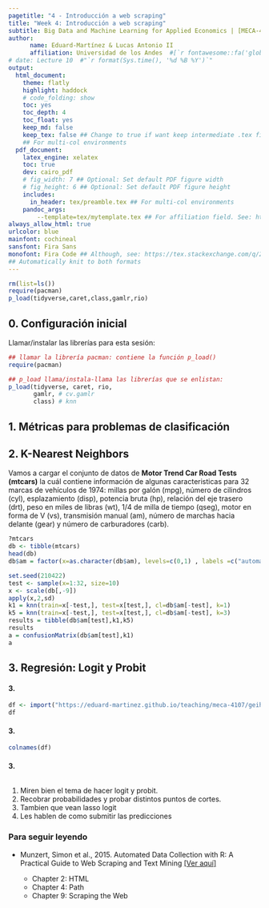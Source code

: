 ```yaml
---
pagetitle: "4 - Introducción a web scraping"
title: "Week 4: Introducción a web scraping"
subtitle: Big Data and Machine Learning for Applied Economics | [MECA-4107](https://bloqueneon.uniandes.edu.co/d2l/home/130328)
author: 
      name: Eduard-Martínez & Lucas Antonio II
      affiliation: Universidad de los Andes  #[`r fontawesome::fa('globe')`]()
# date: Lecture 10  #"`r format(Sys.time(), '%d %B %Y')`"
output: 
  html_document:
    theme: flatly
    highlight: haddock
    # code_folding: show
    toc: yes
    toc_depth: 4
    toc_float: yes
    keep_md: false
    keep_tex: false ## Change to true if want keep intermediate .tex file
    ## For multi-col environments
  pdf_document:
    latex_engine: xelatex
    toc: true
    dev: cairo_pdf
    # fig_width: 7 ## Optional: Set default PDF figure width
    # fig_height: 6 ## Optional: Set default PDF figure height
    includes:
      in_header: tex/preamble.tex ## For multi-col environments
    pandoc_args:
        --template=tex/mytemplate.tex ## For affiliation field. See: https://bit.ly/2T191uZ
always_allow_html: true
urlcolor: blue
mainfont: cochineal
sansfont: Fira Sans
monofont: Fira Code ## Although, see: https://tex.stackexchange.com/q/294362
## Automatically knit to both formats
---
```


```r
rm(list=ls())
require(pacman)
p_load(tidyverse,caret,class,gamlr,rio)
```

## **0. Configuración inicial**

Llamar/instalar las librerías para esta sesión:

```r
## llamar la librería pacman: contiene la función p_load()
require(pacman)

## p_load llama/instala-llama las librerías que se enlistan:
p_load(tidyverse, caret, rio, 
       gamlr, # cv.gamlr
       class) # knn
```


## **1. Métricas para problemas de clasificación**


## **2. K-Nearest Neighbors**

Vamos a cargar el conjunto de datos de **Motor Trend Car Road Tests (mtcars)** la cuál contiene información de algunas caracteristicas para 32 marcas de vehículos de 1974: millas por galón (mpg), número de cilindros (cyl), esplazamiento (disp), potencia bruta (hp), relación del eje trasero (drt), peso en miles de libras (wt), 1/4 de milla de tiempo (qseg), motor en forma de V (vs), transmisión manual (am), número de marchas hacia delante (gear) y número de carburadores (carb).

```r
?mtcars
db <- tibble(mtcars)
head(db)
db$am = factor(x=as.character(db$am), levels=c(0,1) , labels =c("automatic","manual"))
```

```r
set.seed(210422)
test <- sample(x=1:32, size=10)
x <- scale(db[,-9])
apply(x,2,sd)
k1 = knn(train=x[-test,], test=x[test,], cl=db$am[-test], k=1)
k5 = knn(train=x[-test,], test=x[test,], cl=db$am[-test], k=3)
results = tibble(db$am[test],k1,k5)
results
a = confusionMatrix(db$am[test],k1)
a
```

## **3. Regresión: Logit y Probit**

#### **3. **

```r
df <- import("https://eduard-martinez.github.io/teaching/meca-4107/geih.rds")
df
```

#### **3. **

```r
colnames(df)
```

#### **3. **

```r

```






1. Miren bien el tema de hacer logit y probit. 
2. Recobrar probabilidades y probar distintos puntos de cortes.
3. Tambien que vean lasso logit
4. Les hablen de como submitir las predicciones


### Para seguir leyendo

-   Munzert, Simon et al., 2015. Automated Data Collection with R: A Practical Guide to Web Scraping and Text Mining [[Ver aquí]](http://www.r-datacollection.com)

    -   Chapter 2: HTML
    -   Chapter 4: Path
    -   Chapter 9: Scraping the Web


